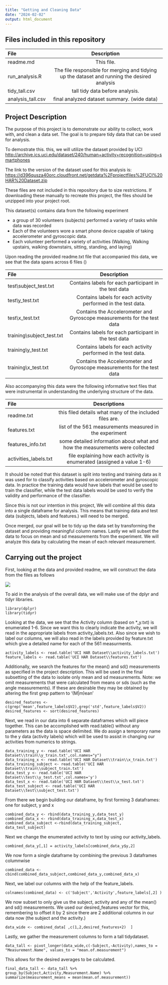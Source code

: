 ```yaml
---
title: "Getting and Cleaning Data"
date: "2024-02-02"
output: html_document
---
```



## Files included in this repository
File                             Description
----------------------------- --------------------------------------------------------
readme.md                      This file.
run_analysis.R                 The file responsible for merging and tidying up the dataset and running the desired analysis
tidy_tall.csv                  tall tidy data before analysis.
analysis_tall.csv              final analyzed dataset summary. (wide data)


## Project Description

The purpose of this project is to demonstrate our ability to collect, work with, and clean a data set. The goal is to prepare tidy data that can be used for analysis. 

To demostrate this. this, we will utilize the dataset provided by UCI [http://archive.ics.uci.edu/dataset/240/human+activity+recognition+using+smartphones](http://archive.ics.uci.edu/dataset/240/human+activity+recognition+using+smartphones) 

The link to the version of the dataset used for this analysis is:
[https://d396qusza40orc.cloudfront.net/getdata%2Fprojectfiles%2FUCI%20HAR%20Dataset.zip](https://d396qusza40orc.cloudfront.net/getdata%2Fprojectfiles%2FUCI%20HAR%20Dataset.zip)

These files are not included in this repository due to size restrictions. If downloading these manually to recreate this project, the files should be unzipped into your project root.

This dataset(s) contains data from the following experiment

*  a group of 30 volunteers (subjects) performed a variety of tasks while data was recorded
  + Each of the volunteers wore a smart phone device capable of taking accelerometer and gyroscopic data.
  + Each volunteer performed a variety of activities (Walking, Walking upstairs, walking downstairs, sitting, standing, and laying)
  
Upon reading the provided readme.txt file that accompanied this data, we see that the data spans across 6 files ()

File                             Description
----------------------------- --------------------------------------------------------
test\\subject_test.txt         Contains labels for each participant in the test data  
test\\y_test.txt               Contains labels for each activity performed in the test data.
test\\x_test.txt               Contains the Accelerometer and Gyroscope measurements for the test data
training\\subject_test.txt    Contains labels for each participant in the test data  
training\\y_test.txt             Contains labels for each activity performed in the test data.
training\\x_test.txt            Contains the Accelerometer and Gyroscope measurements for the test data


Also accompanying this data were the following informative text files that were instrumental in understanding the 
underlying structure of the data.


File                             Descriptions
----------------------------- --------------------------------------------------------
readme.txt                     this filed details what many of the included files are.
features.txt                   list of the 561 measurements measured in the experiment
features_info.txt              some detailed information about what and how the measurements were collected
activities_labels.txt          file explaining how each activity is enumerated (assigned a value 1-6)

It should be noted that this dataset is split into testing and training data as it was used for to classify
activities based on accelerometer and gyroscopic data.  In practice the training data would have labels that would be used
to train the classifier, while the test data labels would be used to verify the validity and performance of the classifier.

Since this is not our intention in this project, We will combine all this data into a single dataframe for analysis.  This means that training data and test data (subjects, labels and features.) will need to be merged.

Once merged, our goal will be to tidy up the data set by transforming the dataset and providing meaningful column names.  Lastly we will subset the data to focus on mean and sd measurements from the experiment.  We will analyze this data by calculating the mean of each relevant measurement.


## Carrying out the project


First, looking at the data and provided readme, we will construct the data from the files as follows

![](combined_data.png)


To aid in the analysis of the overall data, we will make use of the dplyr and tidyr libraries.  


```
library(dplyr)
library(tidyr)
```


Looking at the data, we see that the Activity column (based on *_y.txt) is enumerated 1-6.  Since we want this to clearly indicate the activity, we will read in the appropriate labels from activity_labels.txt.  Also since we wish to label our columns, we will also read in the labels provided by feature.txt which give a detailed name for each of the 561 measurments.
```
activity_labels <- read.table('UCI HAR Dataset\\activity_labels.txt')
feature_labels <- read.table('UCI HAR Dataset\\features.txt')
```

Additionally, we search the features for the mean() and sd() measurements as specified in the project description.  This will be used in the final subsetting of the data to isolate only mean and sd measurements.  Note: we omit measurements that were calculated from means or sds (such as the angle measurements).  If these are desirable they may be obtained by altering the first grep pattern to '(M|m)ean'   

```
desired_features <- c(grep('mean',feature_labels$V2),grep('std',feature_labels$V2))
desired_features <- sort(desired_features)
```

Next, we read in our data into 6 separate dataframes which will piece together.  This can be accomplished with read.table()
without any parameters as the data is space delimited.  We do assign a temporary name to the y data (activity labels) which will be used to assist in changing our activities from numerics to strings.
```
data_training_y <- read.table('UCI HAR Dataset\\train\\y_train.txt',col.names="y")
data_training_x <- read.table('UCI HAR Dataset\\train\\x_train.txt')
data_training_subject <- read.table('UCI HAR Dataset\\train\\subject_train.txt')
data_test_y <- read.table('UCI HAR Dataset\\test\\y_test.txt',col.names='y')
data_test_x <- read.table('UCI HAR Dataset\\test\\x_test.txt')
data_test_subject <- read.table('UCI HAR Dataset\\test\\subject_test.txt')
```

From there we begin building our dataframe, by first forming 3 dataframes:  one for subject, y and x 
```
combined_data_y <- rbind(data_training_y,data_test_y)
combined_data_x <- rbind(data_training_x,data_test_x)
combined_data_subject <-rbind(data_training_subject, data_test_subject)
```

Next we change the enumerated activity to text by using our activity_labels.

```
combined_data_y[,1] = activity_labels[combined_data_y$y,2]
```



We now form a single dataframe by combining the previous 3 dataframes columnwise
```
combined_data <- cbind(combined_data_subject,combined_data_y,combined_data_x)
```


Next, we label our columns with the help of the feature_labels. 

```
colnames(combined_data) <- c('Subject','Activity',feature_labels[,2] )
```


We now subset to only give us the subject, activity and any of the mean() and sd() measurements.  We used our
desired_features vector for this, remembering to offset it by 2 since there are 2 additional columns in our data now (the subject and the activity.)
```
data_wide <- combined_data[ ,c(1,2,desired_features+2)  ]
```

Lastly, we gather the measurement columns to form a tall tidydataset.
```
data_tall <- pivot_longer(data_wide,c(-Subject,-Activity),names_to = "Measurement.Name", values_to = "mean.of.measurement")
```                          
                          
This allows for the desired averages to be calculated.                          
```
final_data_tall <- data_tall %>% group_by(Subject,Activity,Measurement.Name) %>% summarize(measurement_means = mean(mean.of.measurement))
```


